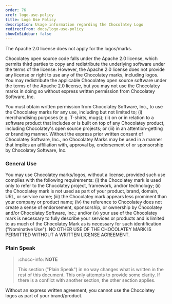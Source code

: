 ```yaml
---
order: 76
xref: logo-use-policy
title: Logo Use Policy
description: Usage information regarding the Chocolatey Logo
redirectFrom: docs/logo-use-policy
showInSidebar: false
---
```


The Apache 2.0 license does not apply for the logos/marks.

Chocolatey open source code falls under the Apache 2.0 license, which permits third parties to copy and redistribute the underlying software under the terms of the license. However, the Apache 2.0 license does not provide any license or right to use any of the Chocolatey marks, including logos. You may redistribute the applicable Chocolatey open source software under the terms of the Apache 2.0 license, but you may not use the Chocolatey marks in doing so without express written permission from Chocolatey Software, Inc.

You must obtain written permission from Chocolatey Software, Inc., to use the Chocolatey marks for any use, including but not limited to; (i) merchandising purposes (e.g. T-shirts, mugs); (ii) on or in relation to a software product that includes or is built on top of any Chocolatey product, including Chocolatey's open source projects; or (iii) in an attention-getting or branding manner. Without the express prior written consent of Chocolatey Software, Inc., no Chocolatey Marks may be used in a manner that implies an affiliation with, approval by, endorsement of or sponsorship by Chocolatey Software, Inc.

### General Use

You may use Chocolatey marks/logos, without a license, provided such use complies with the following requirements: (i) the Chocolatey mark is used only to refer to the Chocolatey project, framework, and/or technology; (ii) the Chocolatey mark is not used as part of your product, brand, domain, URL, or service name; (iii) the Chocolatey mark appears less prominent than your company or product name; (iv) the reference to Chocolatey does not create a sense of endorsement, sponsorship, or ownership by Chocolatey and/or Chocolatey Software, Inc.; and/or (v) your use of the Chocolatey mark is necessary to fully describe your services or products and is limited to as much of the Chocolatey Mark as is necessary for such identification ("Nominative Use"). NO OTHER USE OF THE CHOCOLATEY MARK IS PERMITTED WITHOUT A WRITTEN LICENSE AGREEMENT.

### Plain Speak

> :choco-info: **NOTE**
>
> This section ("Plain Speak") in no way changes what is written in the rest of this document. This only attempts to provide some clarity. If there is a conflict with another section, the other section applies.

Without an express written agreement, you cannot use the Chocolatey logos as part of your brand/product.
